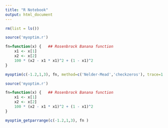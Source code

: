 ```yaml
---
title: "R Notebook"
output: html_document
---
```


```r
rm(list = ls())
```

```r
source('myoptim.r')

fn=function(x) {   ## Rosenbrock Banana function
    x1 <- x[1]
    x2 <- x[2]
    100 * (x2 - x1 * x1)^2 + (1 - x1)^2
}

myoptim(c(-1.2,1,3), fn, method=c('Nelder-Mead','checkzeros'), trace=1 )
```
```r
source('myoptim.r')

fn=function(x) {   ## Rosenbrock Banana function
    x1 <- x[1]
    x2 <- x[2]
    100 * (x2 - x1 * x1)^2 + (1 - x1)^2
}

myoptim_getparrange(c(-1.2,1,3), fn )
```